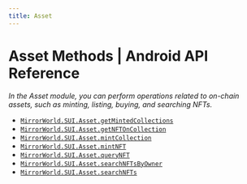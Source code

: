 ```yaml
---
title: Asset
---
```


# Asset Methods | Android API Reference

*In the Asset module, you can perform operations related to on-chain assets, such as minting, listing, buying, and searching NFTs.*

- [`MirrorWorld.SUI.Asset.getMintedCollections`](/api-reference/android/sui/asset/getMintedCollections)
- [`MirrorWorld.SUI.Asset.getNFTOnCollection`](/api-reference/android/sui/asset/getNFTOnCollection)
- [`MirrorWorld.SUI.Asset.mintCollection`](/api-reference/android/sui/asset/mintCollection)
- [`MirrorWorld.SUI.Asset.mintNFT`](/api-reference/android/sui/asset/mintNFT)
- [`MirrorWorld.SUI.Asset.queryNFT`](/api-reference/android/sui/asset/queryNFT)
- [`MirrorWorld.SUI.Asset.searchNFTsByOwner`](/api-reference/android/sui/asset/searchNFTsByOwner)
- [`MirrorWorld.SUI.Asset.searchNFTs`](/api-reference/android/sui/asset/searchNFTs)
